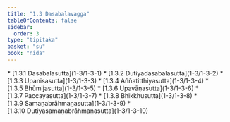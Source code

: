 ```yaml
---
title: "1.3 Dasabalavagga"
tableOfContents: false
sidebar:
  order: 3
type: "tipitaka"
basket: "su"
book: "nida"
---
```



<DynamicBreadcrumb />



<TableOfContents book="nida" section="1.3">
* [1.3.1 Dasabalasutta](1-3/1-3-1)
* [1.3.2 Dutiyadasabalasutta](1-3/1-3-2)
* [1.3.3 Upanisasutta](1-3/1-3-3)
* [1.3.4 Aññatitthiyasutta](1-3/1-3-4)
* [1.3.5 Bhūmijasutta](1-3/1-3-5)
* [1.3.6 Upavāṇasutta](1-3/1-3-6)
* [1.3.7 Paccayasutta](1-3/1-3-7)
* [1.3.8 Bhikkhusutta](1-3/1-3-8)
* [1.3.9 Samaṇabrāhmaṇasutta](1-3/1-3-9)
* [1.3.10 Dutiyasamaṇabrāhmaṇasutta](1-3/1-3-10)
</TableOfContents>